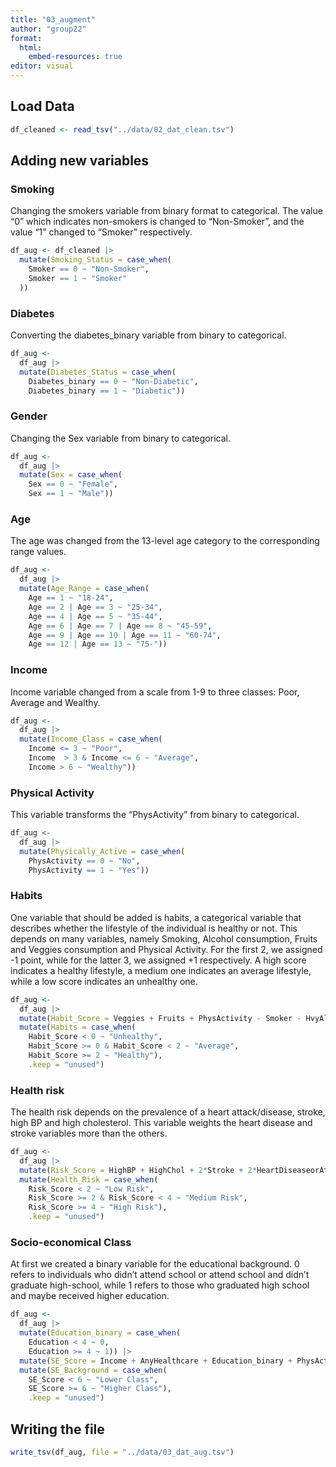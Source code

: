 ```yaml
---
title: "03_augment"
author: "group22"
format:
  html:
    embed-resources: true
editor: visual
---
```


## Load Data

```r
df_cleaned <- read_tsv("../data/02_dat_clean.tsv")
```

## Adding new variables

### Smoking

Changing the smokers variable from binary format to categorical. The value "0" which indicates non-smokers is changed to "Non-Smoker", and the value "1" changed to "Smoker" respectively.

```r
df_aug <- df_cleaned |> 
  mutate(Smoking_Status = case_when(
    Smoker == 0 ~ "Non-Smoker",
    Smoker == 1 ~ "Smoker"
  ))
```

### Diabetes

Converting the diabetes_binary variable from binary to categorical.

```r
df_aug <-
  df_aug |> 
  mutate(Diabetes_Status = case_when(
    Diabetes_binary == 0 ~ "Non-Diabetic",
    Diabetes_binary == 1 ~ "Diabetic"))
```

### Gender

Changing the Sex variable from binary to categorical.

```r
df_aug <-
  df_aug |> 
  mutate(Sex = case_when(
    Sex == 0 ~ "Female",
    Sex == 1 ~ "Male"))
```

### Age

The age was changed from the 13-level age category to the corresponding range values.

```r
df_aug <-
  df_aug |> 
  mutate(Age_Range = case_when(
    Age == 1 ~ "18-24",
    Age == 2 | Age == 3 ~ "25-34",
    Age == 4 | Age == 5 ~ "35-44",
    Age == 6 | Age == 7 | Age == 8 ~ "45-59",
    Age == 9 | Age == 10 | Age == 11 ~ "60-74",
    Age == 12 | Age == 13 ~ "75-"))
```

### Income

Income variable changed from a scale from 1-9 to three classes: Poor, Average and Wealthy.

```r
df_aug <-
  df_aug |> 
  mutate(Income_Class = case_when(
    Income <= 3 ~ "Poor",
    Income  > 3 & Income <= 6 ~ "Average",
    Income > 6 ~ "Wealthy"))
```

### Physical Activity

This variable transforms the "PhysActivity" from binary to categorical.

```r
df_aug <-
  df_aug |> 
  mutate(Physically_Active = case_when(
    PhysActivity == 0 ~ "No",
    PhysActivity == 1 ~ "Yes"))
```

### Habits

One variable that should be added is habits, a categorical variable that describes whether the lifestyle of the individual is healthy or not. This depends on many variables, namely Smoking, Alcohol consumption, Fruits and Veggies consumption and Physical Activity. For the first 2, we assigned -1 point, while for the latter 3, we assigned +1 respectively. A high score indicates a healthy lifestyle, a medium one indicates an average lifestyle, while a low score indicates an unhealthy one.

```r
df_aug <-
  df_aug |> 
  mutate(Habit_Score = Veggies + Fruits + PhysActivity - Smoker - HvyAlcoholConsump) |> 
  mutate(Habits = case_when(
    Habit_Score < 0 ~ "Unhealthy",
    Habit_Score >= 0 & Habit_Score < 2 ~ "Average",
    Habit_Score >= 2 ~ "Healthy"),
    .keep = "unused")
```

### Health risk

The health risk depends on the prevalence of a heart attack/disease, stroke, high BP and high cholesterol. This variable weights the heart disease and stroke variables more than the others.

```r
df_aug <-
  df_aug |> 
  mutate(Risk_Score = HighBP + HighChol + 2*Stroke + 2*HeartDiseaseorAttack) |> 
  mutate(Health_Risk = case_when(
    Risk_Score < 2 ~ "Low Risk",
    Risk_Score >= 2 & Risk_Score < 4 ~ "Medium Risk",
    Risk_Score >= 4 ~ "High Risk"),
    .keep = "unused")
```

### Socio-economical Class

At first we created a binary variable for the educational background. 0 refers to individuals who didn't attend school or attend school and didn't graduate high-school, while 1 refers to those who graduated high school and maybe received higher education.

```r
df_aug <-
  df_aug |> 
  mutate(Education_binary = case_when(
    Education < 4 ~ 0,
    Education >= 4 ~ 1)) |> 
  mutate(SE_Score = Income + AnyHealthcare + Education_binary + PhysActivity) |> 
  mutate(SE_Background = case_when(
    SE_Score < 6 ~ "Lower Class",
    SE_Score >= 6 ~ "Higher Class"),
    .keep = "unused")
```

## Writing the file

```r
write_tsv(df_aug, file = "../data/03_dat_aug.tsv")
```

